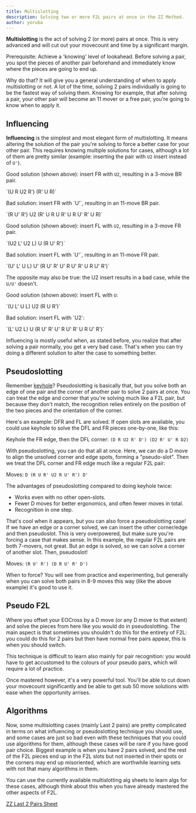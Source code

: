 ```yaml
---
title: Multislotting
description: Solving two or more F2L pairs at once in the ZZ Method.
author: yoruba
---
```



**Multislotting** is the act of solving 2 (or more) pairs at once. This is very advanced and will cut out your movecount and time by a significant margin.

Prerequisite: Achieve a 'knowing' level of lookahead. Before solving a pair, you spot the pieces of another pair beforehand and immediately know where the pieces are going to end up.

Why do that? It will give you a general understanding of when to apply multislotting or not. A lot of the time, solving 2 pairs individually is going to be the fastest way of solving them. Knowing for example, that after solving a pair, your other pair will become an 11 mover or a free pair, you're going to know when to apply it.

## Influencing

**Influencing** is the simplest and most elegant form of multislotting. It means altering the solution of the pair you're solving to force a better case for your other pair. This requires knowing multiple solutions for cases, although a lot of them are pretty similar (example: inserting the pair with `U2` insert instead of `U'`).

<TwistyPlayer
  experimentalSetupAlg="z2 R' U' R2 U2 R' U'"
  alg="U R U2 R' R' U R"
    experimentalStickeringMaskOrbits="EDGES:DDDDIIIII-I-,CORNERS:II--IIII,CENTERS:DDDDDD"
  tempoScale="1.5"
/>
<span>
  Good solution (shown above): insert FR with `U2`, resulting in a 3-move BR
  pair.
</span>
<p>`(U R U2 R') (R' U R)`</p>
<span>Bad solution: insert FR with `U'`, resulting in an 11-move BR pair.</span>
<p>`(R U' R') U2 (R' U R U R' U R U' R' U R)`</p>

<TwistyPlayer
  experimentalSetupAlg="z2 R U R' U' L' U2 L U2"
  alg="U2 L' U2 L U R U' R'"
    experimentalStickeringMaskOrbits="EDGES:DDDDIIII--DD,CORNERS:-DD-IIII,CENTERS:DDDDDD"
  tempoScale="1.5"
/>
<span>
  Good solution (shown above): insert FL with `U2`, resulting in a 3-move FR
  pair.
</span>
<p>`(U2 L' U2 L) U (R U' R')`</p>
<span>Bad solution: insert FL with `U'`, resulting in an 11-move FR pair.</span>
<p>`(U' L' U L) U' (R U' R' U' R U' R' U R U' R')`</p>

The opposite may also be true: the U2 insert results in a bad case, while the `U/U'`
doesn't.

<TwistyPlayer
  experimentalSetupAlg="z2 R U' R' U2 L' U' L U'"
  alg="U L' U L U2 R U R'"
    experimentalStickeringMaskOrbits="EDGES:DDDDIIII--DD,CORNERS:-DD-IIII,CENTERS:DDDDDD"
  tempoScale="1.5"
/>
<span>Good solution (shown above): insert FL with `U`:</span>
<p>`(U L' U L) U2 (R U R')`</p>
<span>Bad solution: insert FL with `U2`:</span>
<p>`(L' U2 L) U (R U' R' U' R U' R' U R U' R')`</p>

Influencing is mostly useful when, as stated before, you realize that after solving a pair normally, you get a very bad case. That's when you can try doing a different solution to alter the case to something better.

## Pseudoslotting

Remember [keyhole](/improvement-guide/zzf2l/pair-solutions#edge-keyhole)? Pseudoslotting is basically that, but you solve both an edge of one pair and the corner of another pair to solve 2 pairs at once. You can treat the edge and corner that you're solving much like a F2L pair, but because they don't match, the recognition relies entirely on the position of the two pieces and the orientation of the corner.

Here's an example: DFR and FL are solved. If open slots are available, you could use keyhole to solve the DFL and FR pieces one-by-one, like this:

<TwistyPlayer
  experimentalSetupAlg="z2"
  alg="D R U2 R' D' D2 R' U' R D2"
  experimentalSetupAnchor="end"
    experimentalStickeringMaskOrbits="EDGES:DDDDIIIID-DI,CORNERS:-DIDIIII,CENTERS:DDDDDD"
  tempoScale="1.5"
/>
<span>
  Keyhole the FR edge, then the DFL corner: `(D R U2 R' D') (D2 R' U' R D2)`
</span>

With pseudoslotting, you can do that all at once. Here, we can do a D move to align the unsolved corner and edge spots, forming a "pseudo-slot". Then we treat the DFL corner and FR edge much like a regular F2L pair:

<TwistyPlayer
  experimentalSetupAlg="z2"
  alg="D R U R' U2 R U' R' D'"
  experimentalSetupAnchor="end"
    experimentalStickeringMaskOrbits="EDGES:DDDDIIIID-DD,CORNERS:-DDDIIII,CENTERS:DDDDDD"
  tempoScale="1.5"
/>
<span>Moves: `D (R U R' U2 R U' R') D'`</span>

The advantages of pseudoslotting compared to doing keyhole twice:

- Works even with no other open-slots.
- Fewer D moves for better ergonomics, and often fewer moves in total.
- Recognition in one step.

That's cool when it appears, but you can also force a pseudoslotting case! If we have an edge or a corner solved, we can insert the other corner/edge and then pseudoslot. This is very overpowered, but make sure you're forcing a case that makes sense.
In this example, the regular F2L pairs are both 7-movers, not great. But an edge is solved, so we can solve a corner of another slot. Then, pseudoslot!

<TwistyPlayer
  experimentalSetupAlg="z2"
  alg="R U' R' D R U' R' D'"
  experimentalSetupAnchor="end"
    experimentalStickeringMaskOrbits="EDGES:DDDDIIIID-DD,CORNERS:-DDDIIII,CENTERS:DDDDDD"
  tempoScale="1.5"
/>
<span>Moves: `(R U' R') (D R U' R' D')`</span>

When to force? You will see from practice and experimenting, but generally when you can solve both pairs in 8-9 moves this way (like the above example) it's good to use it.

## Pseudo F2L

Where you offset your EOCross by a D move (or any D move to that extent) and solve the pieces from here like you would do in pseudoslotting. The main aspect is that sometimes you shouldn't do this for the entirety of F2L: you could do this for 2 pairs but then have normal free pairs appear, this is when you should switch.

This technique is difficult to learn also mainly for pair recognition: you would have to get accustomed to the colours of your pseudo pairs, which will require a lot of practice.

Once mastered however, it's a very powerful tool. You'll be able to cut down your movecount significantly and be able to get sub 50 move solutions with ease when the opportunity arrises.

## Algorithms

Now, some multislotting cases (mainly Last 2 pairs) are pretty complicated in terms on what influencing or pseudoslotting technique you should use, and some cases are just so bad even with these techniques that you could use algorithms for them, although these cases will be rare if you have good pair choice. Biggest example is when you have 2 pairs solved, and the rest of the F2L pieces end up in the F2L slots but not inserted in their spots or the corners may end up misoriented, which are worthwhile learning sets with not that many algorithms in them.

You can use the currently available multislotting alg sheets to learn algs for these cases, although think about this when you have already mastered the other aspects of F2L.

[ZZ Last 2 Pairs Sheet](https://docs.google.com/spreadsheets/d/15-CPzqr07A1vCrwaRlXcSiR4lYVycMsgMakb0TIwp0g/edit#gid=224228038)
